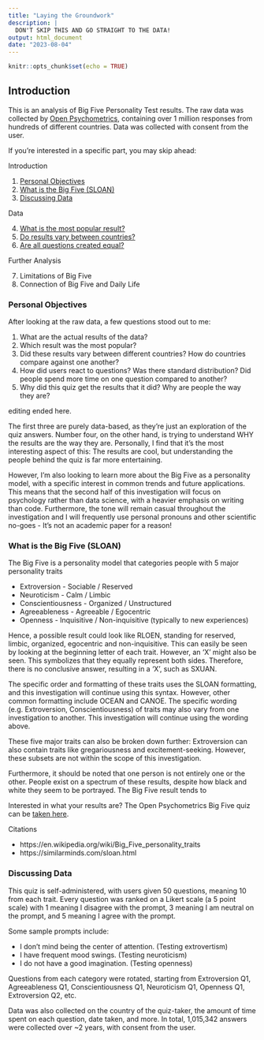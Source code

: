 ---
title: "Laying the Groundwork"
description: |
  DON'T SKIP THIS AND GO STRAIGHT TO THE DATA!
output: html_document
date: "2023-08-04"
---

```{r setup, include=FALSE}
knitr::opts_chunk$set(echo = TRUE)
```

<!-- rmarkdown::render('C:/Users/sophi/OneDrive/Documents/Personal/bigfive/docs/intro.Rmd', output_file = 'C:/Users/sophi/OneDrive/Documents/Personal/bigfive/docs/intro.html') -->

## Introduction 

This is an analysis of Big Five Personality Test results. The raw data was collected by [Open Psychometrics](https://openpsychometrics.org/), containing over 1 million responses from hundreds of different countries. Data was collected with consent from the user.   

If you’re interested in a specific part, you may skip ahead: 

Introduction

1. [Personal Objectives](#Objectives)
2. [What is the Big Five (SLOAN)](#SLOAN)
3. [Discussing Data](#ddata) 

Data

4. [What is the most popular result? ](data.html#popres)
5. [Do results vary between countries?](data.html#country) 
6. [Are all questions created equal?](data.html#questions)

Further Analysis 

7. Limitations of Big Five 
8. Connection of Big Five and Daily Life

### Personal Objectives <a name="Objectives"></a>

After looking at the raw data, a few questions stood out to me: 

1. What are the actual results of the data? 
2. Which result was the most popular? 
3. Did these results vary between different countries? How do countries compare against one another? 
4. How did users react to questions? Was there standard distribution? Did people spend more time on one question compared to another? 
5. Why did this quiz get the results that it did? Why are people the way they are? 

editing ended here. 

The first three are purely data-based, as they’re just an exploration of the quiz answers. Number four, on the other hand, is trying to understand WHY the results are the way they are. Personally, I find that it’s the most interesting aspect of this: The results are cool, but understanding the people behind the quiz is far more entertaining. 

However, I’m also looking to learn more about the Big Five as a personality model, with a specific interest in common trends and future applications. This means that the second half of this investigation will focus on psychology rather than data science, with a heavier emphasis on writing than code. Furthermore, the tone will remain casual throughout the investigation and I will frequently use personal pronouns and other scientific no-goes - It’s not an academic paper for a reason! 

### What is the Big Five (SLOAN) <a name="SLOAN"></a>

The Big Five is a personality model that categories people with 5 major personality traits 

* Extroversion - Sociable / Reserved
* Neuroticism - Calm / Limbic
* Conscientiousness -  Organized / Unstructured 
* Agreeableness - Agreeable / Egocentric 
* Openness - Inquisitive / Non-inquisitive (typically to new experiences)

Hence, a possible result could look like RLOEN, standing for reserved, limbic, organized, egocentric and non-inquisitive. This can easily be seen by looking at the beginning letter of each trait. However, an ‘X’ might also be seen. This symbolizes that they equally represent both sides. Therefore, there is no conclusive answer, resulting in a ‘X’, such as SXUAN. 

The specific order and formatting of these traits uses the SLOAN formatting, and this investigation will continue using this syntax. However, other common formatting include OCEAN and CANOE. The specific wording (e.g. Extroversion, Conscientiousness) of traits may also vary from one investigation to another. This investigation will continue using the wording above. 

These five major traits can also be broken down further: Extroversion can also contain traits like gregariousness and excitement-seeking. However, these subsets are not within the scope of this investigation. 

Furthermore, it should be noted that one person is not entirely one or the other. People exist on a spectrum of these results, despite how black and white they seem to be portrayed. The Big Five result tends to 

Interested in what your results are? The Open Psychometrics Big Five quiz can be [taken here](https://openpsychometrics.org/tests/IPIP-BFFM/). 
  
Citations

* https://en.wikipedia.org/wiki/Big_Five_personality_traits
* https://similarminds.com/sloan.html

### Discussing Data <a name="ddata"></a>
This quiz is self-administered, with users given 50 questions, meaning 10 from each trait. Every question was ranked on a Likert scale (a 5 point scale) with 1 meaning I disagree with the prompt, 3 meaning I am neutral on the prompt, and 5 meaning I agree with the prompt.  

Some sample prompts include: 

* I don't mind being the center of attention. (Testing extrovertism) 
* I have frequent mood swings. (Testing neuroticism) 
* I do not have a good imagination. (Testing openness) 

Questions from each category were rotated, starting from Extroversion Q1, Agreeableness Q1, Conscientiousness Q1, Neuroticism Q1, Openness Q1, Extroversion Q2, etc.

Data was also collected on the country of the quiz-taker, the amount of time spent on each question, date taken, and more. In total, 1,015,342 answers were collected over ~2 years, with consent from the user. 

